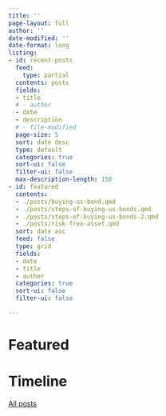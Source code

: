 ```yaml
---
title: ''
page-layout: full
author: ''
date-modified: ''
date-format: long
listing:
- id: recent-posts
  feed:
    type: partial
  contents: posts
  fields:
  - title
  # - author
  - date
  - description
  # - file-modified
  page-size: 5
  sort: date desc
  type: default
  categories: true
  sort-ui: false
  filter-ui: false
  max-description-length: 150
- id: featured
  contents:
  - ./posts/buying-us-bond.qmd
  - ./posts/steps-of-buying-us-bonds.qmd
  - ./posts/steps-of-buying-us-bonds-2.qmd
  - ./posts/risk-free-asset.qmd
  sort: date asc
  feed: false
  type: grid
  fields:
  - date
  - title
  - author
  categories: true
  sort-ui: false
  filter-ui: false

---
```


# Featured

:::{#featured}
:::

# Timeline

:::{#recent-posts}
:::


[All posts](time-machine.qmd)
